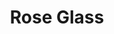 ---
title: "Rose Glass"
subtitle: ""
creator: ""
categories: ["glass"]
featuredImage: "../src/assets/images/item/glass/DSC02532.png"
views: ["../src/assets/images/item/glass/DSC02532.png","../src/assets/images/item/glass/DSC02533.png"]
nextItem: []
---
